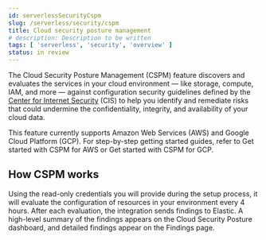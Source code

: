 ```yaml
---
id: serverlessSecurityCspm
slug: /serverless/security/cspm
title: Cloud security posture management
# description: Description to be written
tags: [ 'serverless', 'security', 'overview' ]
status: in review
---
```


<div id="cspm"></div>

The Cloud Security Posture Management (CSPM) feature discovers and evaluates the services in your cloud environment — like storage, compute, IAM, and more — against configuration security guidelines defined by the [Center for Internet Security](https://www.cisecurity.org/) (CIS) to help you identify and remediate risks that could undermine the confidentiality, integrity, and availability of your cloud data.

This feature currently supports Amazon Web Services (AWS) and Google Cloud Platform (GCP). For step-by-step getting started guides, refer to <DocLink id="serverlessSecurityCspmGetStarted">Get started with CSPM for AWS</DocLink> or <DocLink id="serverlessSecurityCspmGetStartedGcp">Get started with CSPM for GCP</DocLink>.


<div id="cspm-how-it-works"></div>

## How CSPM works

Using the read-only credentials you will provide during the setup process, it will evaluate the configuration of resources in your environment every 4 hours.
After each evaluation, the integration sends findings to Elastic. A high-level summary of the findings appears on the <DocLink id="serverlessSecurityCloudNatSecPostureDashboard">Cloud Security Posture dashboard</DocLink>, and detailed findings appear on the <DocLink id="serverlessSecurityCspmFindingsPage">Findings page</DocLink>.
